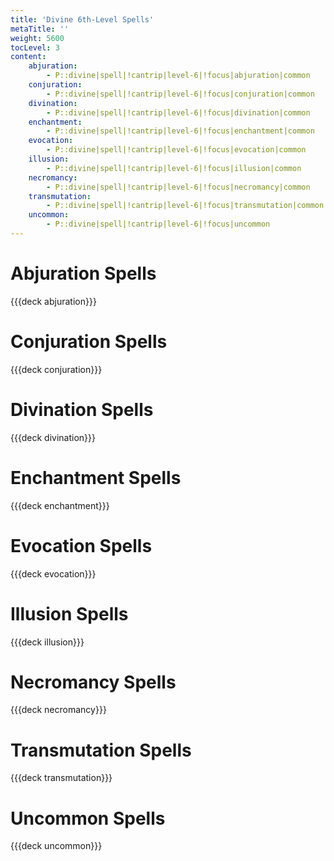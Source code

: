 ```yaml
---
title: 'Divine 6th-Level Spells'
metaTitle: ''
weight: 5600
tocLevel: 3
content:
    abjuration:
        - P::divine|spell|!cantrip|level-6|!focus|abjuration|common
    conjuration:
        - P::divine|spell|!cantrip|level-6|!focus|conjuration|common
    divination:
        - P::divine|spell|!cantrip|level-6|!focus|divination|common
    enchantment:
        - P::divine|spell|!cantrip|level-6|!focus|enchantment|common
    evocation:
        - P::divine|spell|!cantrip|level-6|!focus|evocation|common
    illusion:
        - P::divine|spell|!cantrip|level-6|!focus|illusion|common
    necromancy:
        - P::divine|spell|!cantrip|level-6|!focus|necromancy|common
    transmutation:
        - P::divine|spell|!cantrip|level-6|!focus|transmutation|common
    uncommon:
        - P::divine|spell|!cantrip|level-6|!focus|uncommon
---
```


# Abjuration Spells

{{{deck abjuration}}}

# Conjuration Spells

{{{deck conjuration}}}

# Divination Spells

{{{deck divination}}}

# Enchantment Spells

{{{deck enchantment}}}

# Evocation Spells

{{{deck evocation}}}

# Illusion Spells

{{{deck illusion}}}

# Necromancy Spells

{{{deck necromancy}}}

# Transmutation Spells

{{{deck transmutation}}}

# Uncommon Spells

{{{deck uncommon}}}
